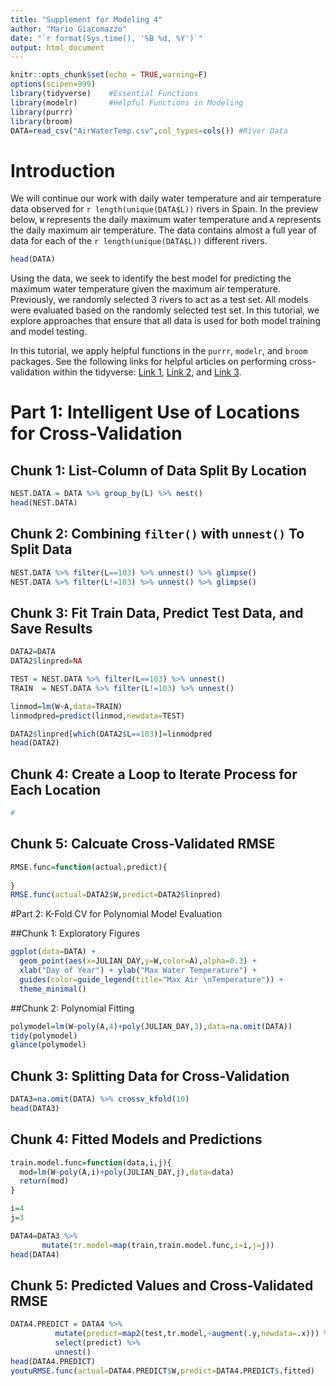 ```yaml
---
title: "Supplement for Modeling 4"
author: "Mario Giacomazzo"
date: "`r format(Sys.time(), '%B %d, %Y')`"
output: html_document
---
```


```r
knitr::opts_chunk$set(echo = TRUE,warning=F)
options(scipen=999)
library(tidyverse)    #Essential Functions
library(modelr)       #Helpful Functions in Modeling
library(purrr)
library(broom)
DATA=read_csv("AirWaterTemp.csv",col_types=cols()) #River Data
```

# Introduction

We will continue our work with daily water temperature and air temperature data observed for `r length(unique(DATA$L))` rivers in Spain. In the preview below, `W` represents the daily maximum water temperature and `A` represents the daily maximum air temperature. The data contains almost a full year of data for each of the `r length(unique(DATA$L))` different rivers.

```r
head(DATA)
```

Using the data, we seek to identify the best model for predicting the maximum water temperature given the maximum air temperature. Previously, we randomly selected 3 rivers to act as a test set. All models were evaluated based on the randomly selected test set. In this tutorial, we explore approaches that ensure that all data is used for both model training and model testing.

In this tutorial, we apply helpful functions in the `purrr`, `modelr`, and `broom` packages. See the following links for helpful articles on performing cross-validation within the tidyverse: [Link 1](http://sjspielman.org/bio5312_fall2017/files/kfold_supplement.pdf), [Link 2](https://drsimonj.svbtle.com/k-fold-cross-validation-with-modelr-and-broom), and [Link 3](https://www.r-bloggers.com/easy-cross-validation-in-r-with-modelr/).


# Part 1: Intelligent Use of Locations for Cross-Validation

## Chunk 1: List-Column of Data Split By Location
```r
NEST.DATA = DATA %>% group_by(L) %>% nest()
head(NEST.DATA)
```

## Chunk 2: Combining `filter()` with `unnest()` To Split Data
```r
NEST.DATA %>% filter(L==103) %>% unnest() %>% glimpse()
NEST.DATA %>% filter(L!=103) %>% unnest() %>% glimpse()
```

## Chunk 3: Fit Train Data, Predict Test Data, and Save Results
```r
DATA2=DATA
DATA2$linpred=NA

TEST = NEST.DATA %>% filter(L==103) %>% unnest()
TRAIN  = NEST.DATA %>% filter(L!=103) %>% unnest()

linmod=lm(W~A,data=TRAIN)
linmodpred=predict(linmod,newdata=TEST)

DATA2$linpred[which(DATA2$L==103)]=linmodpred
head(DATA2)
```

## Chunk 4: Create a Loop to Iterate Process for Each Location
```r
#
```

## Chunk 5: Calcuate Cross-Validated RMSE
```r
RMSE.func=function(actual,predict){
  
}
RMSE.func(actual=DATA2$W,predict=DATA2$linpred)
```


#Part 2: K-Fold CV for Polynomial Model Evaluation

##Chunk 1: Exploratory Figures
```r
ggplot(data=DATA) +
  geom_point(aes(x=JULIAN_DAY,y=W,color=A),alpha=0.3) + 
  xlab("Day of Year") + ylab("Max Water Temperature") +
  guides(color=guide_legend(title="Max Air \nTemperature")) +
  theme_minimal()
```

##Chunk 2: Polynomial Fitting
```r
polymodel=lm(W~poly(A,4)+poly(JULIAN_DAY,3),data=na.omit(DATA))
tidy(polymodel)
glance(polymodel)
```

## Chunk 3: Splitting Data for Cross-Validation
```r
DATA3=na.omit(DATA) %>% crossv_kfold(10)
head(DATA3)
```

## Chunk 4: Fitted Models and Predictions
```r
train.model.func=function(data,i,j){
  mod=lm(W~poly(A,i)+poly(JULIAN_DAY,j),data=data)
  return(mod)
}

i=4
j=3

DATA4=DATA3 %>% 
       mutate(tr.model=map(train,train.model.func,i=i,j=j))
head(DATA4)
```

## Chunk 5: Predicted Values and Cross-Validated RMSE
```r
DATA4.PREDICT = DATA4 %>% 
          mutate(predict=map2(test,tr.model,~augment(.y,newdata=.x))) %>%
          select(predict) %>%
          unnest()
head(DATA4.PREDICT)
youtuRMSE.func(actual=DATA4.PREDICT$W,predict=DATA4.PREDICT$.fitted)
```


